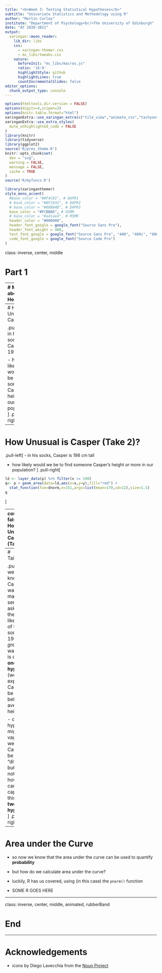 ```yaml
---
title: "<b>Week 3: Testing Statistical Hypotheses</b>"
subtitle: "Univariate Statistics and Methodology using R"
author: "Martin Corley"
institute: "Department of Psychology<br/>The University of Edinburgh"
date: "AY 2020-2021"
output:
  xaringan::moon_reader:
    lib_dir: libs
    css: 
      - xaringan-themer.css
      - mc_libs/tweaks.css
    nature:
      beforeInit: "mc_libs/macros.js"
      ratio: '16:9'
      highlightStyle: github
      highlightLines: true
      countIncrementalSlides: false
editor_options:
  chunk_output_type: console
---
```



```r
options(htmltools.dir.version = FALSE)
options(digits=4,scipen=2)
options(knitr.table.format="html")
xaringanExtra::use_xaringan_extra(c("tile_view","animate_css","tachyons"))
xaringanExtra::use_extra_styles(
  mute_unhighlighted_code = FALSE
)
library(knitr)
library(tidyverse)
library(ggplot2)
source('R/pres_theme.R')
knitr::opts_chunk$set(
  dev = "svg",
  warning = FALSE,
  message = FALSE,
  cache = TRUE
)
source('R/myfuncs.R')
```

```r
library(xaringanthemer)
style_mono_accent(
  #base_color = "#0F4C81", # DAPR1
  # base_color = "#BF1932", # DAPR2
  # base_color = "#88B04B", # DAPR3 
  base_color = "#FCBB06", # USMR
  # base_color = "#a41ae4", # MSMR
  header_color = "#000000",
  header_font_google = google_font("Source Sans Pro"),
  header_font_weight = 400,
  text_font_google = google_font("Source Sans Pro", "400", "400i", "600", "600i"),
  code_font_google = google_font("Source Code Pro")
)
```

class: inverse, center, middle

# Part 1

---
# More about Height

.pull-left[
- last time we simulated the heights op a population of 10,000 people

- mean height ( $\bar{x}$ ) was 170; standard deviation ( $\sigma$ ) was 12.
  
```r
curve(dnorm(x,170,12),from = 120, to = 220)
```
]
.pull-right[
.center[
![:scale 70%](lecture_3_files/img/playmo_tms.jpg)
]]


---
# How Unusual is Casper?


.pull-left[
- in his socks, Casper is 198 cm tall

- how likely would we be to find someone Casper's height in our population?
]
.pull-right[
```r
t <- tibble(x=c(120,220))
p <- t %>% ggplot(aes(x=x)) +
  stat_function(fun=dnorm,n=151,args=list(mean=170,sd=12),size=1.5) +
  xlab("height") + ylab("density")
p + geom_vline(xintercept=198,colour="red")
```
]
???
- we can mark Casper's height on our normal curve
- but we can't do anything with this information
  + technically the line has "no width" so we can't calculate area
  + we need to reformulate the question
---
# How Unusual is Casper (Take 2)?

.pull-left[
- in his socks, Casper is 198 cm tall

- how likely would we be to find someone Casper's height _or more_ in our population?
]
.pull-right[
```r
ld <- layer_data(p) %>% filter(x >= 198)
q<- p + geom_area(data=ld,aes(x=x,y=y),fill="red") +
  stat_function(fun=dnorm,n=151,args=list(mean=170,sd=12),size=1.5)
q  
```
]


---
count: false
# How Unusual is Casper (Take 2)?

.pull-left[
- in his socks, Casper is 198 cm tall

- how likely would we be to find someone Casper's height _or more_ in our population?

- the area is `r (pp=pnorm(198,170,12,lower.tail=F))`

- so the probability of finding someone in the population of Casper's height or greater is `r pp` (or, $p=`r pp`$ )
]
.pull-right[
```r
q
```
]

---
# Tailedness

.pull-left[
- we kind of knew that Casper was _tall_
  + it made sense to ask what the likelihood of finding someone 198 cm _or greater_ was
    + this is called a **one-tailed hypothesis** (we're not expecting Casper to be well below average height!)
  
- often our hypothesis might be vaguer
  + we expect Casper to be "different", but we're not sure how
    + we can capture this using a **two-tailed hypothesis**
]
.pull-right[
```r
ld <- layer_data(p) %>% filter(x <= 142)
q + geom_area(data=ld,aes(x=x,y=y),fill="red") +
  stat_function(fun=dnorm,n=151,args=list(mean=170,sd=12),size=1.5) +
  geom_vline(xintercept = 170) + 
  annotate(geom="text",colour="red",x=175,y=.015,label="mean")
```
]

---
# Area under the Curve

- so now we know that the area under the curve can be used to quantify **probability**

- but how do we calculate area under the curve?

- luckily, R has us covered, using (in this case) the `pnorm()` function

- SOME R GOES HERE

---

class: inverse, center, middle, animated, rubberBand

# End

---
# Acknowledgements

- icons by Diego Lavecchia from the [Noun Project](https://thenounproject.com/)